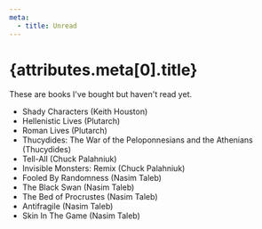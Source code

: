 ```yaml
---
meta:
  - title: Unread
---
```


# {attributes.meta[0].title}

These are books I've bought but haven't read yet.

- Shady Characters (Keith Houston)
- Hellenistic Lives (Plutarch)
- Roman Lives (Plutarch)
- Thucydides: The War of the Peloponnesians and the Athenians (Thucydides)
- Tell-All (Chuck Palahniuk)
- Invisible Monsters: Remix (Chuck Palahniuk)
- Fooled By Randomness (Nasim Taleb)
- The Black Swan (Nasim Taleb)
- The Bed of Procrustes (Nasim Taleb)
- Antifragile (Nasim Taleb)
- Skin In The Game (Nasim Taleb)
